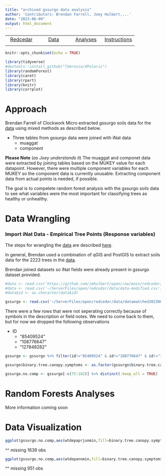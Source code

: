 ```yaml
---
title: "archived gssurgo data analysis"
author: 'Contributors: Brendan Farrell, Joey Hulbert,...'
date: "2023-06-09"
output: html_document
---
```


|            |            |            |            |
|:----------:|:----------:|:----------:|:----------:|
|[Redcedar](https://jmhulbert.github.io/open/redcedar)|[Data](https://jmhulbert.github.io/open/redcedar/data)|[ Analyses](https://jmhulbert.github.io/open/redcedar/analyses)|[Instructions](https://jmhulbert.github.io/open/redcedar/instructions)|
|             |           |            |            |


```r
knitr::opts_chunk$set(echo = TRUE)
```

```r
library(tidyverse)
#devtools::install_github("lhmrosso/XPolaris")
library(randomForest)
library(caret)
library(rpart)
library(knitr)
library(corrplot)
```


# Approach

Brendan Farrell of Clockwork Micro extracted gssurgo soils data for the [data](https://jmhulbert.github.io/open/redcedar/data) using mixed methods as described below. 

* Three tables from gssurgo data were joined with iNat data
  + muaggat
  + component 

**Please Note** (*as Joey understands it*) The muaggat and componet data were extracted by joining tables based on the MUKEY value for each datapoint. However, there were multiple component variables for each MUKEY so the component data is currently unusable. Extracting component data from actual points is needed, if possible. 

The goal is to compelete random forest analysis with the gssurgo soils data to see what variables were the most important for classifying trees as healthy or unhealthy. 





# Data Wrangling

### Import iNat Data - Empirical Tree Points (Response variables)

The steps for wrangling the [data](https://jmhulbert.github.io/open/redcedar/data) are described [here](https://jmhulbert.github.io/open/redcedar/data).

In general, Brendan used a combination of qGIS and PostGIS to extract soils data for the 2223 trees in the [data](https://jmhulbert.github.io/open/redcedar/data). 

Brendan joined datasets so iNat fields were already present in gssurgo dataset provided. 

```r
#data <- read.csv('https://github.com/jmhulbert/open/raw/main/redcedar/data/data-modified.csv')
#data <- read.csv('~/ServerFiles/open/redcedar/data/data-modified.csv')
#data$id <- as.character(data$id)
```


```r
gssurgo <- read.csv('~/ServerFiles/open/redcedar/data/datamatched20230620-resaved.csv')
```

There were a few rows that were not seperating correctly because of symbols in the description or field notes. We need to come back to them, but for now we dropped the following observations

* ID 
  + "85409524" 
  + "108776647" 
  + "127848282"

```r
gssurgo <- gssurgo %>% filter(id!="85409524" & id!="108776647" & id!="127848282")
```


```r
gssurgo$binary.tree.canopy.symptoms <- as.factor(gssurgo$binary.tree.canopy.symptoms)
```



```r
gssurgo.no.comp <- gssurgo[-c(75:182)] %>% distinct(.keep_all = TRUE)
```

# Random Forests Analyses

More information coming soon

# Data Visualization

```r
ggplot(gssurgo.no.comp,aes(wtdepaprjunmin,fill=binary.tree.canopy.symptoms)) +geom_density(alpha=0.5) + scale_fill_manual(name="Tree Condition",values=c("#7fcdbb","#fe9929")) +theme_bw() +labs(x="Water Table Depth (April-June Minimum)")
```
^^ missing 1639 obs

```r
ggplot(gssurgo.no.comp,aes(wtdepannmin,fill=binary.tree.canopy.symptoms)) +geom_density(alpha=0.5) + scale_fill_manual(name="Tree Condition",values=c("#7fcdbb","#fe9929")) +theme_bw() +labs(x="Water Table Depth (April-June Minimum)")
```

^^ missing 951 obs
